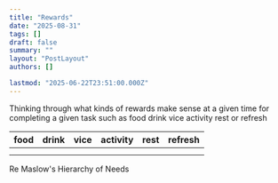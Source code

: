 ```yaml
---
title: "Rewards"
date: "2025-08-31"
tags: []
draft: false
summary: ""
layout: "PostLayout"
authors: []

lastmod: "2025-06-22T23:51:00.000Z"
---
```



Thinking through what kinds of rewards make sense at a given time for completing a given task such as food drink vice activity rest or refresh


| food | drink | vice | activity | rest | refresh |
| ---- | ----- | ---- | -------- | ---- | ------- |
|      |       |      |          |      |         |
|      |       |      |          |      |         |


Re Maslow's Hierarchy of Needs